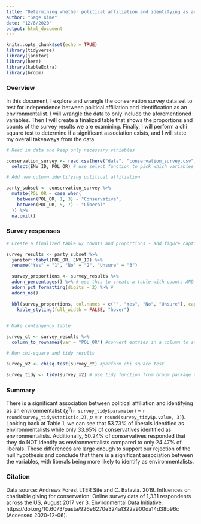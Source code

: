 ```yaml
---
title: "Determining whether political affiliation and identifying as an environmentalist are independent"
author: "Sage Kime"
date: "12/6/2020"
output: html_document
---
```


```r
knitr::opts_chunk$set(echo = TRUE)
library(tidyverse)
library(janitor)
library(here)
library(kableExtra)
library(broom)
```

### Overview

In this document, I explore and wrangle the conservation survey data set to test for independence between political affiliation and identification as an environmentalist. I will wrangle the data to only include the aforementioned variables. Then I will create a finalized table that shows the proportions and counts of the survey results we are examining. Finally, I will perform a chi square test to determine if a significant association exists, and I will state my overall takeaways from the data.

```r
# Read in data and keep only necessary variables

conservation_survey <- read.csv(here("data", "conservation_survey.csv")) %>% 
  select(ENV_ID, POL_OR) # use select function to pick which variables to keep
```



```r
# Add new column identifying political affiliation

party_subset <- conservation_survey %>% 
  mutate(POL_OR = case_when(
    between(POL_OR, 1, 3) ~ "Conservative",
    between(POL_OR, 5, 7) ~ "Liberal"
  )) %>% 
  na.omit()
```

### Survey responses

```r
# Create a finalized table w/ counts and proportions - add figure caption

survey_results <- party_subset %>% 
  janitor::tabyl(POL_OR, ENV_ID) %>% 
  rename("Yes" = "1", "No" = "2", "Unsure" = "3")

  survey_proportions <- survey_results %>% 
  adorn_percentages() %>% # use this to create a table with counts AND proportions
  adorn_pct_formatting(digits = 2) %>% # 
  adorn_ns()
  
  kbl(survey_proportions, col.names = c("", "Yes", "No", "Unsure"), caption = "Table 1. Survey responses show whether individuals identify as environmentalists, by political affiliation. Data source: Andrews Forest LTER Site and C. Batavia. 2019") %>% #rename to look tidy
    kable_styling(full_width = FALSE, "hover")
  
```



```r
# Make contingency table

survey_ct <- survey_results %>% 
  column_to_rownames(var = "POL_OR") #convert entries in a column to stored rownames
```

```r
# Run chi-square and tidy results

survey_x2 <- chisq.test(survey_ct) #perform chi square test

survey_tidy <- tidy(survey_x2) # use tidy function from broom package to make in-line referencing easier
```

### Summary

There is a significant association between political affiliation and identifying as an environmentalist ($\chi$^2^(`r survey_tidy$parameter`) = `r round(survey_tidy$statistic,2)`, *p* = `r round(survey_tidy$p.value, 3)`). Looking back at Table 1, we can see that 53.73% of liberals identified as environmentalists while only 33.65% of conservatives identified as environmentalists. Additionally, 50.24% of conservatives responded that they do NOT identify as environmentalists compared to only 24.47% of liberals. These differences are large enough to support our rejection of the null hypothesis and conclude that there is a significant association between the variables, with liberals being more likely to identify as environmentalists.

### Citation

Data source: Andrews Forest LTER Site and C. Batavia. 2019. Influences on charitable giving for conservation: Online survey data of 1,331 respondents across the US, August 2017 ver 3. Environmental Data Initiative. https://doi.org/10.6073/pasta/926e6270e324a1322a900da14d38b96c (Accessed 2020-12-06).
